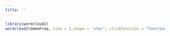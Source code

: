 ```yaml
---
title: ''
---
```


```r
library(wordcloud2)
wordcloud2(demoFreq, size = 1,shape = 'star', clickFunction = "function(item, dimension, event) {window.location.replace('/about.html');}")
```
